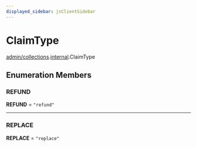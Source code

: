 ```yaml
---
displayed_sidebar: jsClientSidebar
---
```



# ClaimType

[admin/collections](../../modules/admin_collections.mdx).[internal](../../admin_collections/modules/admin_collections.internal.mdx).ClaimType

## Enumeration Members

### REFUND

 **REFUND** = ``"refund"``

___

### REPLACE

 **REPLACE** = ``"replace"``
